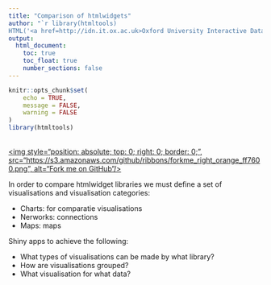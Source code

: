 ```yaml
---
title: "Comparison of htmlwidgets"
author: "`r library(htmltools)
HTML('<a href=http://idn.it.ox.ac.uk>Oxford University Interactive Data Network</a>')`"
output: 
  html_document:
    toc: true
    toc_float: true
    number_sections: false
---
```

```r
knitr::opts_chunk$set(
	echo = TRUE,
	message = FALSE,
	warning = FALSE
)
library(htmltools)
```

<a href="https://github.com/ox-it/OxfordIDN_htmlwidgets/tree/gh-pages/htmlwidget-comparisons" target="blank">  
<img style="position: absolute; top: 0; right: 0; border: 0;",
             src="https://s3.amazonaws.com/github/ribbons/forkme_right_orange_ff7600.png",
             alt="Fork me on GitHub"/>
</a>

In order to compare htmlwidget libraries we must define a set of visualisations and visualisation categories:

- Charts: for comparatie visualisations
- Nerworks: connections
- Maps: maps

Shiny apps to achieve the following:

- What types of visualisations can be made by what library?
- How are visualisations grouped?
- What visualisation for what data?
